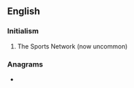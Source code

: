 ==English==

===Initialism===
{{rfc-header|Initialism}}
{{head|en|initialism}}

# The Sports Network (now uncommon)

===Anagrams===
* {{anagrams|en|NTS|STN|TNs|stn}}